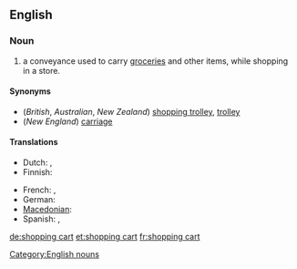 ==English==

===Noun===
{{wikipedia}}
{{en-noun|sg=[[shopping]] [[cart]]}}

# {{US}} a conveyance used to carry [[groceries]] and other items, while shopping in a store.

====Synonyms====
*(''British'', ''Australian'', ''New Zealand'') [[shopping trolley]], [[trolley]]
*(''New England'') [[carriage]]

====Translations====
{{trans-top|conveyance used to carry items while shopping}}
*Dutch: {{t-|nl|winkelwagen|m}}, {{t-|nl|winkelwagentje|n}}
*Finnish: {{t|fi|ostoskärry}}
{{trans-mid}}
* French: {{t|fr|chariot de supermarché|m}},  {{t+|fr|caddie|m}}
*German: {{t+|de|Einkaufswagen|m}}
* [[Macedonian]]: {{t|mk|количка|f|tr=kólička|sc=Cyrl|xs=Macedonian}}
*Spanish: {{t-|es|carrito|m}}, {{t|es|carretilla|f}} <!--"carretilla" only confirmed in El Salvador so far-->
{{trans-bottom}}

[[Category:English nouns]]

[[de:shopping cart]]
[[et:shopping cart]]
[[fr:shopping cart]]